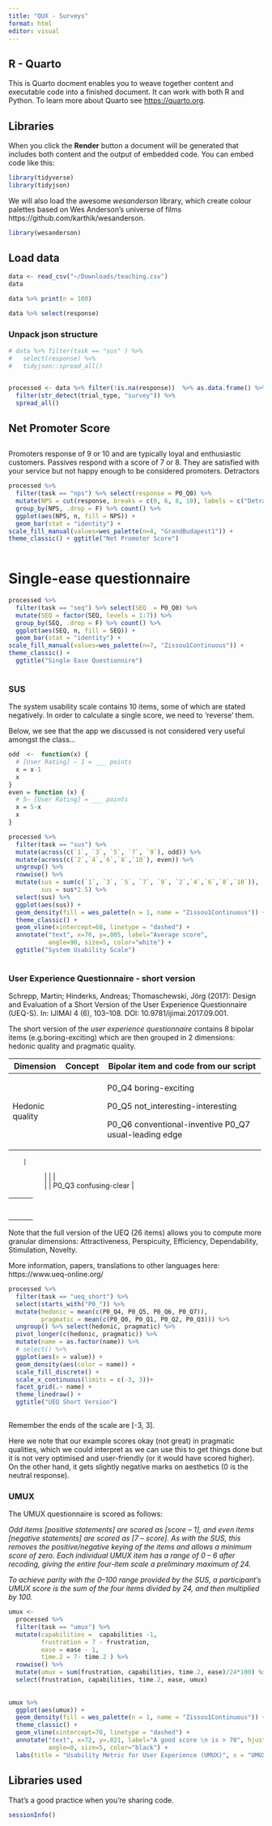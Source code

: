 ```yaml
---
title: "QUX - Surveys"
format: html
editor: visual
---
```


## R - Quarto

This is Quarto docment enables you to weave together content and executable code into a finished document. It can work with both R and Python. To learn more about Quarto see <https://quarto.org>.

## Libraries

When you click the **Render** button a document will be generated that includes both content and the output of embedded code. You can embed code like this:

```r
library(tidyverse)
library(tidyjson)
```

We will also load the awesome *wesanderson* library, which create colour palettes based on Wes Anderson's universe of films https://github.com/karthik/wesanderson.

```r
library(wesanderson)
```

## Load data

```r
data <- read_csv("~/Downloads/teaching.csv")
data

data %>% print(n = 100)
```

```r
data %>% select(response)
```

### Unpack json structure

```r
# data %>% filter(task == "sus" ) %>% 
#   select(response) %>% 
#   tidyjson::spread_all()


processed <- data %>% filter(!is.na(response))  %>% as.data.frame() %>% as.tbl_json(json.column = 'response') %>%
  filter(str_detect(trial_type, "survey")) %>% 
  spread_all()
```

## Net Promoter Score

## 

Promoters response of 9 or 10 and are typically loyal and enthusiastic customers. Passives respond with a score of 7 or 8. They are satisfied with your service but not happy enough to be considered promoters. Detractors

```r
processed %>% 
  filter(task == "nps") %>% select(response = P0_Q0) %>% 
  mutate(NPS = cut(response, breaks = c(0, 6, 8, 10), labels = c("Detractors", "Passives", "Promoters")) ) %>% 
  group_by(NPS, .drop = F) %>% count() %>% 
  ggplot(aes(NPS, n, fill = NPS)) +
  geom_bar(stat = "identity") + 
scale_fill_manual(values=wes_palette(n=4, "GrandBudapest1")) +
theme_classic() + ggtitle("Net Promoter Score")
  
```

# Single-ease questionnaire

```r
processed %>% 
  filter(task == "seq") %>% select(SEQ  = P0_Q0) %>% 
  mutate(SEQ = factor(SEQ, levels = 1:7)) %>% 
  group_by(SEQ, .drop = F) %>% count() %>% 
  ggplot(aes(SEQ, n, fill = SEQ)) +
  geom_bar(stat = "identity") + 
scale_fill_manual(values=wes_palette(n=7, "Zissou1Continuous")) +
theme_classic() + 
  ggtitle("Single Ease Questionnire")
  

```

### SUS

The system usability scale contains 10 items, some of which are stated negatively. In order to calculate a single score, we need to 'reverse' them.

Below, we see that the app we discussed is not considered very useful amongst the class...

```r

odd  <-  function(x) {
  # [User Rating] – 1 = ___ points
  x = x-1
  x 
}
even = function (x) {
  # 5– [User Rating] = ___ points
  x = 5-x
  x
}

processed %>% 
  filter(task == "sus") %>% 
  mutate(across(c(`1`, `3`, `5`, `7`, `9`), odd)) %>% 
  mutate(across(c(`2`,`4`,`6`,`8`,`10`), even)) %>% 
  ungroup() %>% 
  rowwise() %>% 
  mutate(sus = sum(c(`1`, `3`, `5`, `7`, `9`, `2`,`4`,`6`,`8`,`10`)), 
         sus = sus*2.5) %>% 
  select(sus) %>% 
  ggplot(aes(sus)) +
  geom_density(fill = wes_palette(n = 1, name = "Zissou1Continuous")) +
  theme_classic() + 
  geom_vline(xintercept=68, linetype = "dashed") +
  annotate("text", x=70, y=.005, label="Average score", 
           angle=90, size=5, color="white") +
  ggtitle("System Usability Scale")
  
```

### User Experience Questionnaire - short version

Schrepp, Martin; Hinderks, Andreas; Thomaschewski, Jörg (2017): Design and Evaluation of a Short Version of the User Experience Questionnaire (UEQ-S). In: IJIMAI 4 (6), 103--108. DOI: 10.9781/ijimai.2017.09.001.

The short version of the *user experience questionnaire* contains 8 bipolar items (e.g.boring-exciting) which are then grouped in 2 dimensions: hedonic quality and pragmatic quality.

+-----------------+---------+-------------------------------------------------------+
| Dimension       | Concept | Bipolar item and code from our script                 |
+=================+=========+=======================================================+
| Hedonic quality |         | P0_Q4 boring-exciting                                 |
|                 |         |                                                       |
|                 |         | P0_Q5 not_interesting-interesting                     |
|                 |         |                                                       |
|                 |         | P0_Q6 conventional-inventive P0_Q7 usual-leading edge |
+-----------------+---------+-------------------------------------------------------+

        |

|                   \| \| \|
|                   \| \| P0_Q3 confusing-clear \|

|     |     |     |
|-----|-----|-----|
|     |     |     |
|     |     |     |
|     |     |     |
|     |     |     |
|     |     |     |
|     |     |     |
|     |     |     |

Note that the full version of the UEQ (26 items) allows you to compute more granular dimensions: Attractiveness, Perspicuity, Efficiency, Dependability, Stimulation, Novelty.

More information, papers, translations to other languages here: https://www.ueq-online.org/

```r

processed %>% 
  filter(task == "ueq_short") %>% 
  select(starts_with("P0_")) %>% 
  mutate(hedonic = mean(c(P0_Q4, P0_Q5, P0_Q6, P0_Q7)), 
         pragmatic = mean(c(P0_Q0, P0_Q1, P0_Q2, P0_Q3))) %>% 
  ungroup() %>% select(hedonic, pragmatic) %>% 
  pivot_longer(c(hedonic, pragmatic)) %>%
  mutate(name = as.factor(name)) %>% 
  # select() %>% 
  ggplot(aes(x = value)) +
  geom_density(aes(color = name)) + 
  scale_fill_discrete() +
  scale_x_continuous(limits = c(-3, 3))+
  facet_grid(.~ name) +
  theme_linedraw() +
  ggtitle("UEQ Short Version")
  

```

Remember the ends of the scale are \[-3, 3\].

Here we note that our example scores okay (not great) in pragmatic qualities, which we could interpret as we can use this to get things done but it is not very optimised and user-friendly (or it would have scored higher). On the other hand, it gets slightly negative marks on aesthetics (0 is the neutral response).

### UMUX

The UMUX questionnaire is scored as follows:

*Odd items \[positive statements\] are scored as \[score -- 1\], and even items \[negative statements\] are scored as \[7 -- score\]. As with the SUS, this removes the positive/negative keying of the items and allows a minimum score of zero. Each individual UMUX item has a range of 0 -- 6 after recoding, giving the entire four-item scale a preliminary maximum of 24.*

*To achieve parity with the 0--100 range provided by the SUS, a participant's UMUX score is the sum of the four items divided by 24, and then multiplied by 100.*

```r

umux <- 
  processed %>% 
  filter(task == "umux") %>%
  mutate(capabilities =  capabilities -1, 
         frustration = 7 - frustration,
         ease = ease - 1,
         time.2 = 7- time.2 ) %>% 
  rowwise() %>% 
  mutate(umux = sum(frustration, capabilities, time.2, ease)/24*100) %>% 
  select(frustration, capabilities, time.2, ease, umux)
  
  
umux %>% 
  ggplot(aes(umux)) +
  geom_density(fill = wes_palette(n = 1, name = "Zissou1Continuous")) +
  theme_classic() + 
  geom_vline(xintercept=70, linetype = "dashed") +
  annotate("text", x=72, y=.021, label="A good score \n is > 70", hjust = 0,
           angle=0, size=5, color="black") +
  labs(title = "Usability Metric for User Experience (UMUX)", x = "UMUX Score")

```

## Libraries used

That's a good practice when you're sharing code.

```r
sessionInfo()
```
